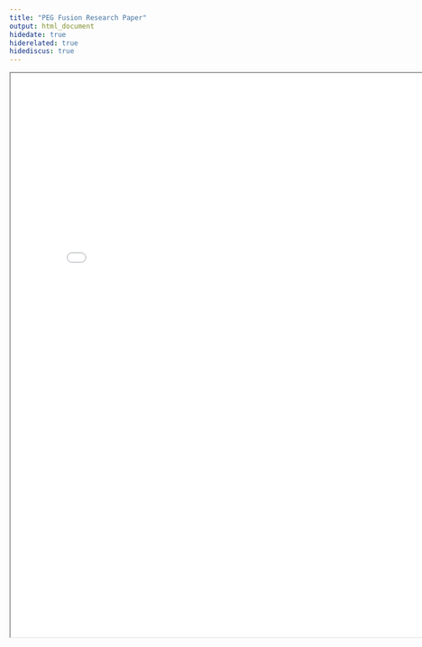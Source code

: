 ```yaml
---
title: "PEG Fusion Research Paper"
output: html_document
hidedate: true
hiderelated: true
hidediscus: true
---
```


<body><div align="center"><iframe width="800" height="1000" src="/neuro_paper2.pdf" frameborder="1px"></iframe></div></body>

